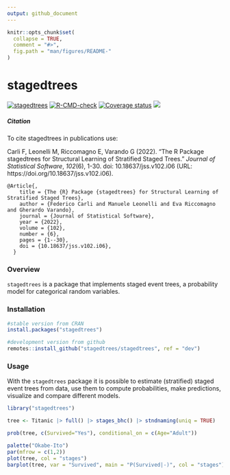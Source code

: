 ```yaml
---
output: github_document
---
```


<!-- README.md is generated from README.Rmd. Please edit that file -->

```r
knitr::opts_chunk$set(
  collapse = TRUE,
  comment = "#>",
  fig.path = "man/figures/README-"
)
```

# stagedtrees

[![stagedtrees](https://www.r-pkg.org/badges/version/stagedtrees)](https://cran.r-project.org/package=stagedtrees)
  [![R-CMD-check](https://github.com/stagedtrees/stagedtrees/workflows/R-CMD-check/badge.svg)](https://github.com/stagedtrees/stagedtrees/actions)
 [![Coverage status](https://codecov.io/gh/stagedtrees/stagedtrees/branch/master/graph/badge.svg)](https://codecov.io/github/stagedtrees/stagedtrees?branch=main)
 [![](https://cranlogs.r-pkg.org/badges/stagedtrees)](https://cran.r-project.org/package=stagedtrees)

##### Citation

To cite stagedtrees in publications use:

Carli F, Leonelli M, Riccomagno E, Varando G (2022). “The R Package stagedtrees for
Structural Learning of Stratified Staged Trees.” _Journal of Statistical Software_,
*102*(6), 1-30. doi: 10.18637/jss.v102.i06 (URL:
https://doi.org/10.18637/jss.v102.i06).

```
@Article{,
    title = {The {R} Package {stagedtrees} for Structural Learning of Stratified Staged Trees},
    author = {Federico Carli and Manuele Leonelli and Eva Riccomagno and Gherardo Varando},
    journal = {Journal of Statistical Software},
    year = {2022},
    volume = {102},
    number = {6},
    pages = {1--30},
    doi = {10.18637/jss.v102.i06},
  }
```

### Overview 

`stagedtrees` is a package that implements staged event trees, a probability
model for categorical random variables.   

### Installation 
  
```r
#stable version from CRAN 
install.packages("stagedtrees")

#development version from github
remotes::install_github("stagedtrees/stagedtrees", ref = "dev")
```

### Usage

With the `stagedtrees` package it is possible to estimate (stratified) staged event trees from data, use them to compute probabilities, make predictions, visualize and compare different models. 

```r
library("stagedtrees")

tree <- Titanic |> full() |> stages_bhc() |> stndnaming(uniq = TRUE)

prob(tree, c(Survived="Yes"), conditional_on = c(Age="Adult"))

palette("Okabe-Ito")
par(mfrow = c(1,2))
plot(tree, col = "stages")
barplot(tree, var = "Survived", main = "P(Survived|-)", col = "stages")
```



